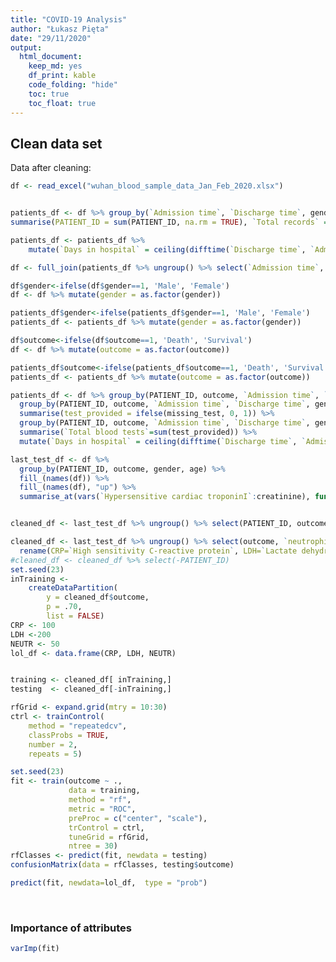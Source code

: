 ```yaml
---
title: "COVID-19 Analysis"
author: "Łukasz Pięta"
date: "29/11/2020"
output: 
  html_document: 
    keep_md: yes
    df_print: kable
    code_folding: "hide"
    toc: true
    toc_float: true
---
```


## Clean data set

Data after cleaning:

```r

df <- read_excel("wuhan_blood_sample_data_Jan_Feb_2020.xlsx")


patients_df <- df %>% group_by(`Admission time`, `Discharge time`, gender, age, outcome) %>%
summarise(PATIENT_ID = sum(PATIENT_ID, na.rm = TRUE), `Total records` = n()) 

patients_df <- patients_df %>%
    mutate(`Days in hospital` = ceiling(difftime(`Discharge time`, `Admission time`, units = "days")))

df <- full_join(patients_df %>% ungroup() %>% select(`Admission time`, PATIENT_ID), df %>% select(-PATIENT_ID), by="Admission time")

df$gender<-ifelse(df$gender==1, 'Male', 'Female') 
df <- df %>% mutate(gender = as.factor(gender))

patients_df$gender<-ifelse(patients_df$gender==1, 'Male', 'Female') 
patients_df <- patients_df %>% mutate(gender = as.factor(gender))

df$outcome<-ifelse(df$outcome==1, 'Death', 'Survival')
df <- df %>% mutate(outcome = as.factor(outcome))

patients_df$outcome<-ifelse(patients_df$outcome==1, 'Death', 'Survival')
patients_df <- patients_df %>% mutate(outcome = as.factor(outcome))

patients_df <- df %>% group_by(PATIENT_ID, outcome, `Admission time`, `Discharge time`, gender, age) %>% summarise(missing_test=is.na(RE_DATE)) %>%
  group_by(PATIENT_ID, outcome, `Admission time`, `Discharge time`, gender, age) %>%
  summarise(test_provided = ifelse(missing_test, 0, 1)) %>%
  group_by(PATIENT_ID, outcome, `Admission time`, `Discharge time`, gender, age) %>%
  summarise(`Total blood tests`=sum(test_provided)) %>%
  mutate(`Days in hospital` = ceiling(difftime(`Discharge time`, `Admission time`, units = "days")))

last_test_df <- df %>% 
  group_by(PATIENT_ID, outcome, gender, age) %>% 
  fill_(names(df)) %>% 
  fill_(names(df), "up") %>% 
  summarise_at(vars(`Hypersensitive cardiac troponinI`:creatinine), function(x) last(x,order_by = is.na(x)))


cleaned_df <- last_test_df %>% ungroup() %>% select(PATIENT_ID, outcome, age, gender, hemoglobin, `eosinophils(%)`, `Alkaline phosphatase`, albumin, `basophil(%)`, `Total bilirubin`, `Platelet count`, `monocytes(%)`, `neutrophils(%)`, `total protein`, `mean corpuscular volume`, hematocrit, `White blood cell count`, `mean corpuscular hemoglobin concentration`, Urea, `lymphocyte count`, `Red blood cell count`, `Eosinophil count`, `neutrophils count`, `Direct bilirubin`, `(%)lymphocyte`, `Total cholesterol`, `aspartate aminotransferase`, `Uric acid`, `HCO3-`, `Lactate dehydrogenase`, `monocytes count`, globulin, `γ-glutamyl transpeptidase`, `basophil count(#)`, `mean corpuscular hemoglobin`, `glutamic-pyruvic transaminase`, eGFR, creatinine, `High sensitivity C-reactive protein`) %>% filter_all(function(x) !is.na(x)) 


```

```r

cleaned_df <- last_test_df %>% ungroup() %>% select(outcome, `neutrophils(%)`, `Lactate dehydrogenase`, `High sensitivity C-reactive protein`) %>% filter_all(function(x) !is.na(x))  %>%
  rename(CRP=`High sensitivity C-reactive protein`, LDH=`Lactate dehydrogenase`, NEUTR= `neutrophils(%)`)
#cleaned_df <- cleaned_df %>% select(-PATIENT_ID)
set.seed(23)
inTraining <- 
    createDataPartition(
        y = cleaned_df$outcome,
        p = .70,
        list = FALSE)
CRP <- 100
LDH <-200
NEUTR <- 50
lol_df <- data.frame(CRP, LDH, NEUTR)


training <- cleaned_df[ inTraining,]
testing  <- cleaned_df[-inTraining,]

rfGrid <- expand.grid(mtry = 10:30)
ctrl <- trainControl(
    method = "repeatedcv",
    classProbs = TRUE,
    number = 2,
    repeats = 5)

set.seed(23)
fit <- train(outcome ~ .,
             data = training,
             method = "rf",
             metric = "ROC",
             preProc = c("center", "scale"),
             trControl = ctrl,
             tuneGrid = rfGrid,
             ntree = 30)
rfClasses <- predict(fit, newdata = testing)
confusionMatrix(data = rfClasses, testing$outcome)

predict(fit, newdata=lol_df,  type = "prob")
```
</br>

### Importance of attributes

```r
varImp(fit)
```